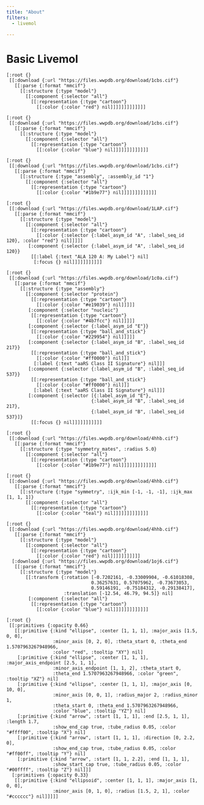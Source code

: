 ```yaml
---
title: "About"
filters:
  - livemol

---
```


# Basic Livemol

```.clojure
[:root {}
 [[:download {:url "https://files.wwpdb.org/download/1cbs.cif"}
   [[:parse {:format "mmcif"}
     [[:structure {:type "model"}
       [[:component {:selector "all"}
         [[:representation {:type "cartoon"}
           [[:color {:color "red"} nil]]]]]]]]]]]]]
```


```.clojure
[:root {}
 [[:download {:url "https://files.wwpdb.org/download/1cbs.cif"}
   [[:parse {:format "mmcif"}
     [[:structure {:type "model"}
       [[:component {:selector "all"}
         [[:representation {:type "cartoon"}
           [[:color {:color "blue"} nil]]]]]]]]]]]]]
```




```.clojure
[:root {}
 [[:download {:url "https://files.wwpdb.org/download/1cbs.cif"}
   [[:parse {:format "mmcif"}
     [[:structure {:type "assembly", :assembly_id "1"}
       [[:component {:selector "all"}
         [[:representation {:type "cartoon"}
           [[:color {:color "#1b9e77"} nil]]]]]]]]]]]]]
```


```.clojure
[:root {}
 [[:download {:url "https://files.wwpdb.org/download/1LAP.cif"}
   [[:parse {:format "mmcif"}
     [[:structure {:type "model"}
       [[:component {:selector "all"}
         [[:representation {:type "cartoon"}
           [[:color {:selector {:label_asym_id "A", :label_seq_id 120}, :color "red"} nil]]]]]
        [:component {:selector {:label_asym_id "A", :label_seq_id 120}}
         [[:label {:text "ALA 120 A: My Label"} nil]
          [:focus {} nil]]]]]]]]]]]
```


```.clojure
[:root {}
 [[:download {:url "https://files.wwpdb.org/download/1c0a.cif"}
   [[:parse {:format "mmcif"}
     [[:structure {:type "assembly"}
       [[:component {:selector "protein"}
         [[:representation {:type "cartoon"}
           [[:color {:color "#e19039"} nil]]]]]
        [:component {:selector "nucleic"}
         [[:representation {:type "cartoon"}
           [[:color {:color "#4b7fcc"} nil]]]]]
        [:component {:selector {:label_asym_id "E"}}
         [[:representation {:type "ball_and_stick"}
           [[:color {:color "#229954"} nil]]]]]
        [:component {:selector {:label_asym_id "B", :label_seq_id 217}}
         [[:representation {:type "ball_and_stick"}
           [[:color {:color "#ff0000"} nil]]]
          [:label {:text "aaRS Class II Signature"} nil]]]
        [:component {:selector {:label_asym_id "B", :label_seq_id 537}}
         [[:representation {:type "ball_and_stick"}
           [[:color {:color "#ff0000"} nil]]]
          [:label {:text "aaRS Class II Signature"} nil]]]
        [:component {:selector [{:label_asym_id "E"},
                               {:label_asym_id "B", :label_seq_id 217},
                               {:label_asym_id "B", :label_seq_id 537}]}
         [[:focus {} nil]]]]]]]]]]]
```



```.clojure
[:root {}
 [[:download {:url "https://files.wwpdb.org/download/4hhb.cif"}
   [[:parse {:format "mmcif"}
     [[:structure {:type "symmetry_mates", :radius 5.0}
       [[:component {:selector "all"}
         [[:representation {:type "cartoon"}
           [[:color {:color "#1b9e77"} nil]]]]]]]]]]]]]
```


```.clojure
[:root {}
 [[:download {:url "https://files.wwpdb.org/download/4hhb.cif"}
   [[:parse {:format "mmcif"}
     [[:structure {:type "symmetry", :ijk_min [-1, -1, -1], :ijk_max [1, 1, 1]}
       [[:component {:selector "all"}
         [[:representation {:type "cartoon"}
           [[:color {:color "teal"} nil]]]]]]]]]]]]]
```


```.clojure
[:root {}
 [[:download {:url "https://files.wwpdb.org/download/4hhb.cif"}
   [[:parse {:format "mmcif"}
     [[:structure {:type "model"}
       [[:component {:selector "all"}
         [[:representation {:type "cartoon"}
           [[:color {:color "red"} nil]]]]]]]]]]]
  [:download {:url "https://files.wwpdb.org/download/1oj6.cif"}
   [[:parse {:format "mmcif"}
     [[:structure {:type "model"}
       [[:transform {:rotation [-0.7202161, -0.33009904, -0.61018308,
                               0.36257631, 0.57075962, -0.73673053,
                               0.59146191, -0.75184312, -0.29138417],
                     :translation [-12.54, 46.79, 94.5]} nil]
        [:component {:selector "all"}
         [[:representation {:type "cartoon"}
           [[:color {:color "blue"} nil]]]]]]]]]]]]]
```




```.clojure
[:root {}
 [[:primitives {:opacity 0.66}
   [[:primitive {:kind "ellipse", :center [1, 1, 1], :major_axis [1.5, 0, 0],
                 :minor_axis [0, 2, 0], :theta_start 0, :theta_end 1.5707963267948966,
                 :color "red", :tooltip "XY"} nil]
    [:primitive {:kind "ellipse", :center [1, 1, 1], :major_axis_endpoint [2.5, 1, 1],
                 :minor_axis_endpoint [1, 1, 2], :theta_start 0,
                 :theta_end 1.5707963267948966, :color "green", :tooltip "XZ"} nil]
    [:primitive {:kind "ellipse", :center [1, 1, 1], :major_axis [0, 10, 0],
                 :minor_axis [0, 0, 1], :radius_major 2, :radius_minor 1,
                 :theta_start 0, :theta_end 1.5707963267948966,
                 :color "blue", :tooltip "YZ"} nil]
    [:primitive {:kind "arrow", :start [1, 1, 1], :end [2.5, 1, 1], :length 1.7,
                 :show_end_cap true, :tube_radius 0.05, :color "#ffff00", :tooltip "X"} nil]
    [:primitive {:kind "arrow", :start [1, 1, 1], :direction [0, 2.2, 0],
                 :show_end_cap true, :tube_radius 0.05, :color "#ff00ff", :tooltip "Y"} nil]
    [:primitive {:kind "arrow", :start [1, 1, 2.2], :end [1, 1, 1],
                 :show_start_cap true, :tube_radius 0.05, :color "#00ffff", :tooltip "Z"} nil]]]
  [:primitives {:opacity 0.33}
   [[:primitive {:kind "ellipsoid", :center [1, 1, 1], :major_axis [1, 0, 0],
                 :minor_axis [0, 1, 0], :radius [1.5, 2, 1], :color "#cccccc"} nil]]]]]
```
